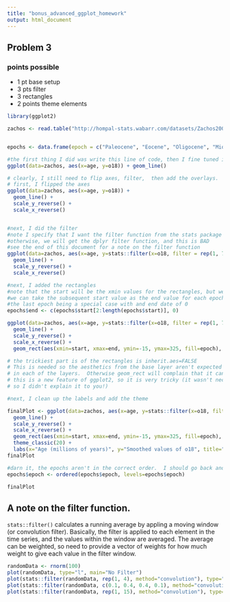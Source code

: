 ```yaml
---
title: "bonus_advanced_ggplot_homework"
output: html_document
---
```

## Problem 3

### points possible
*  1 pt base setup
*  3 pts filter
*  3 rectangles
*  2 points theme elements

```r
library(ggplot2)

zachos <- read.table("http://hompal-stats.wabarr.com/datasets/Zachos2001Climate.txt", header=TRUE)


epochs <- data.frame(epoch = c("Paleocene", "Eocene", "Oligocene", "Miocene", "Pliocene", "Pleistocene", "Holocene"), start = c(65, 58.8, 33.9, 23.03, 5.5, 1.8, 0.01))

#the first thing I did was write this line of code, then I fine tuned it
ggplot(data=zachos, aes(x=age, y=o18)) + geom_line()

# clearly, I still need to flip axes, filter,  then add the overlays.  We will get there.  Dont panic!
# first, I flipped the axes
ggplot(data=zachos, aes(x=age, y=o18)) + 
  geom_line() + 
  scale_y_reverse() + 
  scale_x_reverse()


#next, I did the filter
#note I specify that I want the filter function from the stats package like this stats::filter
#otherwise, we will get the dplyr filter function, and this is BAD
#see the end of this document for a note on the filter function
ggplot(data=zachos, aes(x=age, y=stats::filter(x=o18, filter = rep(1, 70), method="convolution"))) + 
  geom_line() + 
  scale_y_reverse() + 
  scale_x_reverse()

#next, I added the rectangles
#note that the start will be the xmin values for the rectangles, but we need the xmax values.
#we can take the subsequent start value as the end value for each epoch
#the last epoch being a special case with and end date of 0
epochs$end <- c(epochs$start[2:length(epochs$start)], 0)

ggplot(data=zachos, aes(x=age, y=stats::filter(x=o18, filter = rep(1, 70), method="convolution"))) + 
  geom_line() + 
  scale_y_reverse() + 
  scale_x_reverse() + 
  geom_rect(aes(xmin=start, xmax=end, ymin=-15, ymax=325, fill=epoch), alpha=0.3, data=epochs, inherit.aes=FALSE)

# the trickiest part is of the rectangles is inherit.aes=FALSE
# This is needed so the aesthetics from the base layer aren't expected
# in each of the layers.  Otherwise geom_rect will complain that it can't find 'age' or `o181
# this is a new feature of ggplot2, so it is very tricky (it wasn't necessary when I wrote this question
# so I didn't explain it to you!)

#next, I clean up the labels and add the theme

finalPlot <- ggplot(data=zachos, aes(x=age, y=stats::filter(x=o18, filter = rep(1, 70), method="convolution"))) + 
  geom_line() + 
  scale_y_reverse() + 
  scale_x_reverse() + 
  geom_rect(aes(xmin=start, xmax=end, ymin=-15, ymax=325, fill=epoch), alpha=0.3, data=epochs, inherit.aes=FALSE) + 
  theme_classic(20) + 
  labs(x="Age (millions of years)", y="Smoothed values of o18", title="Temperature Proxy (o18) Through Geological Time")
finalPlot

#darn it, the epochs aren't in the correct order.  I should go back and make epoch an ordered factor
epochs$epoch <- ordered(epochs$epoch, levels=epochs$epoch)

finalPlot

```

## A note on the filter function. 

`stats::filter()` calculates a running average by appling a moving window (or convolution filter).  Basically, the filter is applied to each element in the time series, and the values within the window are averaged.  The average can be weighted, so need to provide a vector of weights for how much weight to give each value in the filter window. 

```r
randomData <- rnorm(100)
plot(randomData, type="l", main="No Filter")
plot(stats::filter(randomData, rep(1, 4), method="convolution"), type="l", main="Filter with window of 4, all with equal weight")
plot(stats::filter(randomData, c(0.1, 0.4, 0.4, 0.1), method="convolution"), type="l", main="Filter with window of 4, giving more weight to nearby values")
plot(stats::filter(randomData, rep(1, 15), method="convolution"), type="l", main="Filter with window of 15, equal weight")
```
    
